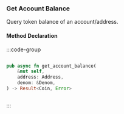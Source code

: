 ### Get Account Balance

Query token balance of an account/address.

#### Method Declaration

:::code-group

```python [Python]
```

```rust [Rust]
pub async fn get_account_balance(
    &mut self,
    address: Address,
    denom: &Denom,
) -> Result<Coin, Error>
```

```typescript
```

:::